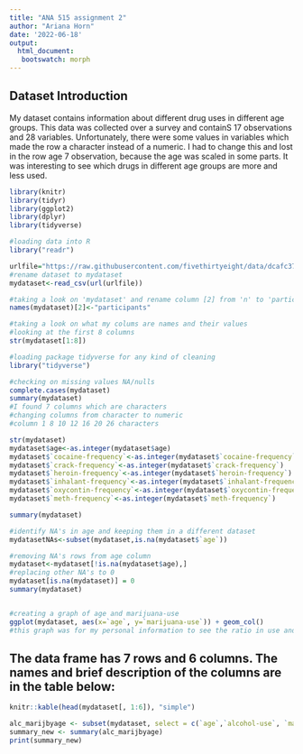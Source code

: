 ```yaml
---
title: "ANA 515 assignment 2"
author: "Ariana Horn"
date: '2022-06-18'
output: 
  html_document:
   bootswatch: morph
---
```


## **Dataset Introduction**

My dataset contains information about different drug uses in different age groups. This data was collected over a survey and containS 17 observations and 28 variables. Unfortunately, there were some values in variables which made the row a character instead of a numeric. I had to change this and lost in the row age 7 observation, because the age was scaled in some parts. It was interesting to see which drugs in different age groups are more and less used.

[^1]: Loading data into R and installing packages. 

```r
library(knitr)
library(tidyr)
library(ggplot2)
library(dplyr)
library(tidyverse)
```

```r
#loading data into R 
library("readr")

urlfile="https://raw.githubusercontent.com/fivethirtyeight/data/dcafc374774f45ede5dd9b8c22ff8097b79a243c/drug-use-by-age/drug-use-by-age.csv"
#rename dataset to mydataset 
mydataset<-read_csv(url(urlfile))
```

```r
#taking a look on 'mydataset' and rename column [2] from 'n' to 'participants'
names(mydataset)[2]<-"participants"
```

```r
#taking a look on what my colums are names and their values 
#looking at the first 8 columns
str(mydataset[1:8])

#loading package tidyverse for any kind of cleaning
library("tidyverse")

#checking on missing values NA/nulls
complete.cases(mydataset)
summary(mydataset)
#I found 7 columns which are characters
#changing columns from character to numeric 
#column 1 8 10 12 16 20 26 characters 

str(mydataset)
mydataset$age<-as.integer(mydataset$age)
mydataset$`cocaine-frequency`<-as.integer(mydataset$`cocaine-frequency`)
mydataset$`crack-frequency`<-as.integer(mydataset$`crack-frequency`)
mydataset$`heroin-frequency`<-as.integer(mydataset$`heroin-frequency`)
mydataset$`inhalant-frequency`<-as.integer(mydataset$`inhalant-frequency`)
mydataset$`oxycontin-frequency`<-as.integer(mydataset$`oxycontin-frequency`)
mydataset$`meth-frequency`<-as.integer(mydataset$`meth-frequency`)

summary(mydataset)

#identify NA's in age and keeping them in a different dataset 
mydatasetNAs<-subset(mydataset,is.na(mydataset$`age`))

#removing NA's rows from age column
mydataset<-mydataset[!is.na(mydataset$age),]
#replacing other NA's to 0 
mydataset[is.na(mydataset)] = 0
summary(mydataset)


#creating a graph of age and marijuana-use
ggplot(mydataset, aes(x=`age`, y=`marijuana-use`)) + geom_col()
#this graph was for my personal information to see the ratio in use and age, most use of marijuana is in the age 18-21 

```

## **The data frame has 7 rows and 6 columns. The names and brief description of the columns are in the table below:**

```r
knitr::kable(head(mydataset[, 1:6]), "simple")
```

```r
alc_marijbyage <- subset(mydataset, select = c(`age`,`alcohol-use`, `marijuana-use`))
summary_new <- summary(alc_marijbyage)
print(summary_new)
```
